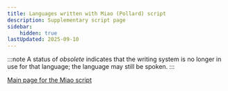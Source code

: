 ```yaml
---
title: Languages written with Miao (Pollard) script
description: Supplementary script page
sidebar:
    hidden: true
lastUpdated: 2025-09-10
---
```



:::note
A status of _obsolete_ indicates that the writing system is no longer in use for that language; the language may still be spoken.
:::

<WsList script='Plrd' />

[Main page for the Miao script](/scrlang/scripts/plrd)

